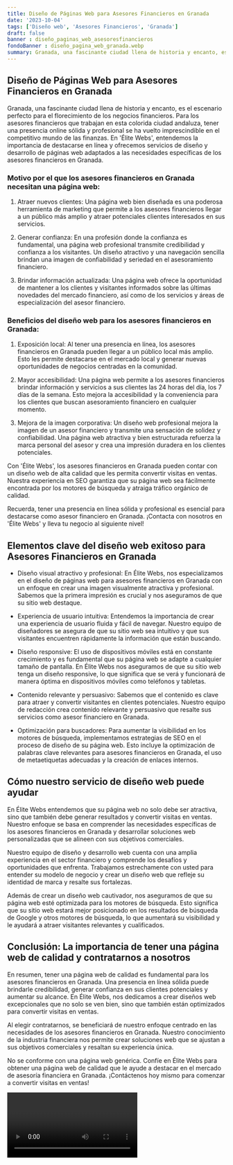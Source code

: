 ```yaml
---
title: Diseño de Páginas Web para Asesores Financieros en Granada
date: '2023-10-04'
tags: ['Diseño web', 'Asesores Financieros', 'Granada']
draft: false
banner : diseño_paginas_web_asesoresfinancieros
fondoBanner : diseño_pagina_web_granada.webp
summary: Granada, una fascinante ciudad llena de historia y encanto, es el escenario perfecto para el florecimiento de los negocios financieros. Para los asesores financieros que trabajan en esta colorida ciudad andaluza, tener una presencia online sólida y profesional se ha vuelto imprescindible en el competitivo mundo de las finanzas. En 'Élite Webs', entendemos la importancia de destacarse en línea y ofrecemos servicios de diseño y desarrollo de páginas web adaptados a las necesidades específicas de los asesores financieros en Granada.
---
```


## Diseño de Páginas Web para Asesores Financieros en Granada

Granada, una fascinante ciudad llena de historia y encanto, es el escenario perfecto para el florecimiento de los negocios financieros. Para los asesores financieros que trabajan en esta colorida ciudad andaluza, tener una presencia online sólida y profesional se ha vuelto imprescindible en el competitivo mundo de las finanzas. En 'Élite Webs', entendemos la importancia de destacarse en línea y ofrecemos servicios de diseño y desarrollo de páginas web adaptados a las necesidades específicas de los asesores financieros en Granada.

### Motivo por el que los asesores financieros en Granada necesitan una página web:

1. Atraer nuevos clientes: Una página web bien diseñada es una poderosa herramienta de marketing que permite a los asesores financieros llegar a un público más amplio y atraer potenciales clientes interesados en sus servicios.

2. Generar confianza: En una profesión donde la confianza es fundamental, una página web profesional transmite credibilidad y confianza a los visitantes. Un diseño atractivo y una navegación sencilla brindan una imagen de confiabilidad y seriedad en el asesoramiento financiero.

3. Brindar información actualizada: Una página web ofrece la oportunidad de mantener a los clientes y visitantes informados sobre las últimas novedades del mercado financiero, así como de los servicios y áreas de especialización del asesor financiero.

### Beneficios del diseño web para los asesores financieros en Granada:

1. Exposición local: Al tener una presencia en línea, los asesores financieros en Granada pueden llegar a un público local más amplio. Esto les permite destacarse en el mercado local y generar nuevas oportunidades de negocios centradas en la comunidad.

2. Mayor accesibilidad: Una página web permite a los asesores financieros brindar información y servicios a sus clientes las 24 horas del día, los 7 días de la semana. Esto mejora la accesibilidad y la conveniencia para los clientes que buscan asesoramiento financiero en cualquier momento.

3. Mejora de la imagen corporativa: Un diseño web profesional mejora la imagen de un asesor financiero y transmite una sensación de solidez y confiabilidad. Una página web atractiva y bien estructurada refuerza la marca personal del asesor y crea una impresión duradera en los clientes potenciales.

Con 'Élite Webs', los asesores financieros en Granada pueden contar con un diseño web de alta calidad que les permita convertir visitas en ventas. Nuestra experiencia en SEO garantiza que su página web sea fácilmente encontrada por los motores de búsqueda y atraiga tráfico orgánico de calidad.

Recuerda, tener una presencia en línea sólida y profesional es esencial para destacarse como asesor financiero en Granada. ¡Contacta con nosotros en 'Élite Webs' y lleva tu negocio al siguiente nivel!

<GifSeo />

<Cta />

## Elementos clave del diseño web exitoso para Asesores Financieros en Granada

- Diseño visual atractivo y profesional: En Élite Webs, nos especializamos en el diseño de páginas web para asesores financieros en Granada con un enfoque en crear una imagen visualmente atractiva y profesional. Sabemos que la primera impresión es crucial y nos aseguramos de que su sitio web destaque.

- Experiencia de usuario intuitiva: Entendemos la importancia de crear una experiencia de usuario fluida y fácil de navegar. Nuestro equipo de diseñadores se asegura de que su sitio web sea intuitivo y que sus visitantes encuentren rápidamente la información que están buscando.

- Diseño responsive: El uso de dispositivos móviles está en constante crecimiento y es fundamental que su página web se adapte a cualquier tamaño de pantalla. En Élite Webs nos aseguramos de que su sitio web tenga un diseño responsive, lo que significa que se verá y funcionará de manera óptima en dispositivos móviles como teléfonos y tabletas.

- Contenido relevante y persuasivo: Sabemos que el contenido es clave para atraer y convertir visitantes en clientes potenciales. Nuestro equipo de redacción crea contenido relevante y persuasivo que resalte sus servicios como asesor financiero en Granada.

- Optimización para buscadores: Para aumentar la visibilidad en los motores de búsqueda, implementamos estrategias de SEO en el proceso de diseño de su página web. Esto incluye la optimización de palabras clave relevantes para asesores financieros en Granada, el uso de metaetiquetas adecuadas y la creación de enlaces internos.

## Cómo nuestro servicio de diseño web puede ayudar

En Élite Webs entendemos que su página web no solo debe ser atractiva, sino que también debe generar resultados y convertir visitas en ventas. Nuestro enfoque se basa en comprender las necesidades específicas de los asesores financieros en Granada y desarrollar soluciones web personalizadas que se alineen con sus objetivos comerciales.

Nuestro equipo de diseño y desarrollo web cuenta con una amplia experiencia en el sector financiero y comprende los desafíos y oportunidades que enfrenta. Trabajamos estrechamente con usted para entender su modelo de negocio y crear un diseño web que refleje su identidad de marca y resalte sus fortalezas.

Además de crear un diseño web cautivador, nos aseguramos de que su página web esté optimizada para los motores de búsqueda. Esto significa que su sitio web estará mejor posicionado en los resultados de búsqueda de Google y otros motores de búsqueda, lo que aumentará su visibilidad y le ayudará a atraer visitantes relevantes y cualificados.

## Conclusión: La importancia de tener una página web de calidad y contratarnos a nosotros

En resumen, tener una página web de calidad es fundamental para los asesores financieros en Granada. Una presencia en línea sólida puede brindarle credibilidad, generar confianza en sus clientes potenciales y aumentar su alcance. En Élite Webs, nos dedicamos a crear diseños web excepcionales que no solo se ven bien, sino que también están optimizados para convertir visitas en ventas.

Al elegir contratarnos, se beneficiará de nuestro enfoque centrado en las necesidades de los asesores financieros en Granada. Nuestro conocimiento de la industria financiera nos permite crear soluciones web que se ajustan a sus objetivos comerciales y resaltan su experiencia única.

No se conforme con una página web genérica. Confíe en Élite Webs para obtener una página web de calidad que le ayude a destacar en el mercado de asesoría financiera en Granada. ¡Contáctenos hoy mismo para comenzar a convertir visitas en ventas!

<Video />

<CtaBot job='Asesores Financieros' city='Granada'/>

<Gmaps query='Granada+españa+maps' />